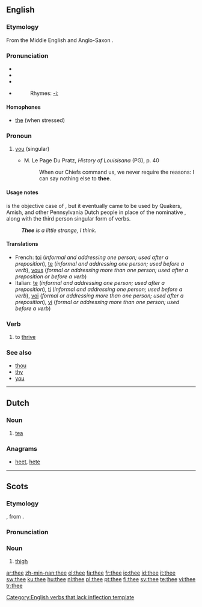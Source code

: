 {{wikipedia}}
==English==

{{rank|case|fact|known|315|thee|hope|er|children}}

===Etymology===
From the Middle English and Anglo-Saxon {{term|the|lang=enm}}.

===Pronunciation===
* {{enPR|''th''ē}}
* {{IPA|/ðiː/}}
* {{SAMPA|/Di:/}}
* {{audio|en-us-thee.ogg|Audio (US)}}
*: Rhymes: [[Rhymes:English:-iː|-iː]]

====Homophones====
* [[the]] (when stressed)

===Pronoun===
{{infl|en|second person pronoun|second person singular, objective case}}

# {{archaic|literary}} [[you]] (singular)
#* M. Le Page Du Pratz, ''History of Louisisana'' (PG), p. 40
#*: When our Chiefs command us, we never require the reasons: I can say nothing else to '''thee'''.

====Usage notes====
{{term|thee|Thee}} is the objective case of {{term|thou}}, but it eventually came to be used by Quakers, Amish, and other Pennsylvania Dutch people in place of the nominative {{term|thou}}, along with the third person singular form of verbs.
: '''''Thee''' is a little strange, I think.''

====Translations====
{{trans-top|you (singular)}}
<!-- Grammar details like the ones below belong in the foreign entries, not English translation tables. -->
* French: [[toi]] (''informal and addressing one person; used after a preposition''), [[te]] (''informal and addressing one person; used before a verb''), [[vous]] (''formal or addressing more than one person; used after a preposition or before a verb'')
* Italian: [[te]] (''informal and addressing one person; used after a preposition''), [[ti]] (''informal and addressing one person; used before a verb''), [[voi]] (''formal or addressing more than one person; used after a preposition''), [[vi]] (''formal or addressing more than one person; used before a verb'')
{{trans-mid}}
{{trans-bottom}}

===Verb===
{{infl|en|verb}}[[Category:English verbs that lack inflection template]]

# {{archaic|literary}} to [[thrive]]

===See also===
* [[thou]]
* [[thy]]
* [[you]]

----

==Dutch==

===Noun===
{{nl-noun|g=m|-|-}}

# [[tea]]

===Anagrams===
* [[heet]], [[hete]]

----

==Scots==

===Etymology===
{{OE.|sco}} {{term|þeoh|þēoh}}, from {{proto|Germanic|þeuhom|lang=sco}}.

===Pronunciation===
{{IPA|/θiː/}}

===Noun===
{{sco-noun}}

# [[thigh]]

[[ar:thee]]
[[zh-min-nan:thee]]
[[el:thee]]
[[fa:thee]]
[[fr:thee]]
[[io:thee]]
[[id:thee]]
[[it:thee]]
[[sw:thee]]
[[ku:thee]]
[[hu:thee]]
[[nl:thee]]
[[pl:thee]]
[[pt:thee]]
[[fi:thee]]
[[sv:thee]]
[[te:thee]]
[[vi:thee]]
[[tr:thee]]